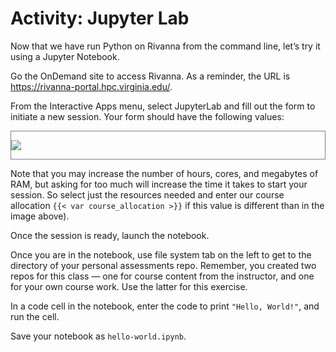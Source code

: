 # Activity: Jupyter Lab

Now that we have run Python on Rivanna from the command line, let's try it using a Jupyter Notebook.

Go the OnDemand site to access Rivanna. As a reminder, the URL is <https://rivanna-portal.hpc.virginia.edu/>.

From the Interactive Apps menu, select JupyterLab and fill out the form to initiate a new session. Your form should have the following values:

::: {style="border: 1px solid gray;"}
![](../media/jupyter-on-rivanna-form.png)
:::

::: callout-tip
Note that you may increase the number of hours, cores, and megabytes of RAM, but asking for too much will increase the time it takes to start your session. So select just the resources needed and enter our course allocation `{{< var course_allocation >}}` if this value is different than in the image above).
:::

Once the session is ready, launch the notebook.

Once you are in the notebook, use file system tab on the left to get to the directory of your personal assessments repo. Remember, you created two repos for this class --- one for course content from the instructor, and one for your own course work. Use the latter for this exercise.

In a code cell in the notebook, enter the code to print `"Hello, World!"`, and run the cell.

Save your notebook as `hello-world.ipynb`.
